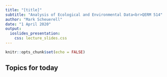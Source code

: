 ```yaml
---
title: "[title]"
subtitle: "Analysis of Ecological and Environmental Data<br>QERM 514"
author: "Mark Scheuerell"
date: "1 April 2020"
output:
  ioslides_presentation:
    css: lecture_slides.css
---
```


```r
knitr::opts_chunk$set(echo = FALSE)
```

## Topics for today
